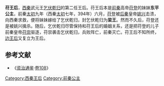 {{noteTA
|1=zh-hans:乾;zh-hk:乾;zh-tw:乾;
}}
'''苻王后'''，[[西秦|西秦]]武元王[[乞伏乾归|乞伏乾归]]的第二任王后。苻王后本是[[前秦|前秦]]高帝[[苻登|苻登]]的妹妹'''东平公主'''，前秦[[太初_(苻登)|太初]]九年（西秦[[太初_(乞伏乾归)|太初]]七年，394年）六月，[[苻登|苻登]]被[[后秦|后秦]]皇帝[[姚兴|姚兴]]击溃，向西秦求救，便将妹妹嫁给了乞伏乾归，封乞伏乾归为'''梁王'''。然而不久后，苻登还是被姚兴擒杀。随后，乞伏乾归尽管保持和苻王后的婚姻关系，还是把苻登的儿子前秦皇帝[[苻崇|苻崇]]驱逐，苻崇袭击乞伏乾归，兵败阵亡，前秦灭亡。苻王后不知所终，[[边王后_(乞伏乾归)|边王后]]又复立为王后。

==参考文献==
*《[[资治通鉴|资治通鉴]]·[[s:資治通鑑/卷108|卷108]]》

{{start box}} 
{{s-before|[[边王后_(乞伏乾归)|边王后]]}} 
{{s-title|[[:Category:西秦王后|西秦王后]]|394年}} 
{{s-after|[[边王后_(乞伏乾归)|边王后]]}} 
{{end box}}

{{十六國成漢及秦國皇后}}

[[Category:西秦王后|Category:西秦王后]]
[[Category:前秦公主|Category:前秦公主]]